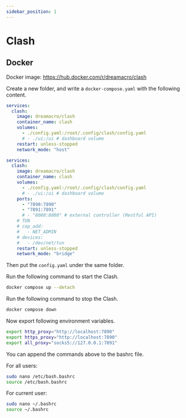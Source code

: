 ```yaml
---
sidebar_position: 1
---
```


# Clash

## Docker

Docker image: https://hub.docker.com/r/dreamacro/clash

Create a new folder, and write a `docker-compose.yaml` with the following content.

<Tabs>
  <TabItem value="POSIX" label="POSIX" default>
    
```yaml title="docker-compose.yaml"
services:
  clash:
    image: dreamacro/clash
    container_name: clash
    volumes:
      - ./config.yaml:/root/.config/clash/config.yaml
      # - ./ui:/ui # dashboard volume
    restart: unless-stopped
    network_mode: "host"
```

  </TabItem>
  <TabItem value="Windows" label="Windows">

```yaml title="docker-compose.yaml"
services:
  clash:
    image: dreamacro/clash
    container_name: clash
    volumes:
      - ./config.yaml:/root/.config/clash/config.yaml
      # - ./ui:/ui # dashboard volume
    ports:
      - "7890:7890"
      - "7891:7891"
      # - "8080:8080" # external controller (Restful API)
    # TUN
    # cap_add:
    #   - NET_ADMIN
    # devices:
    #   - /dev/net/tun
    restart: unless-stopped
    network_mode: "bridge"
```

  </TabItem>
</Tabs>

Then put the `config.yaml` under the same folder.

Run the following command to start the Clash.
```bash
docker compose up --detach
```

Run the following command to stop the Clash.
```bash
docker compose down
```

Now export following environment variables.
```bash
export http_proxy="http://localhost:7890"
export https_proxy="http://localhost:7890"
export all_proxy="socks5://127.0.0.1:7891"
```

You can append the commands above to the bashrc file.

For all users:
```bash
sudo nano /etc/bash.bashrc
source /etc/bash.bashrc
```

For current user:
```bash
sudo nano ~/.bashrc
source ~/.bashrc
```
